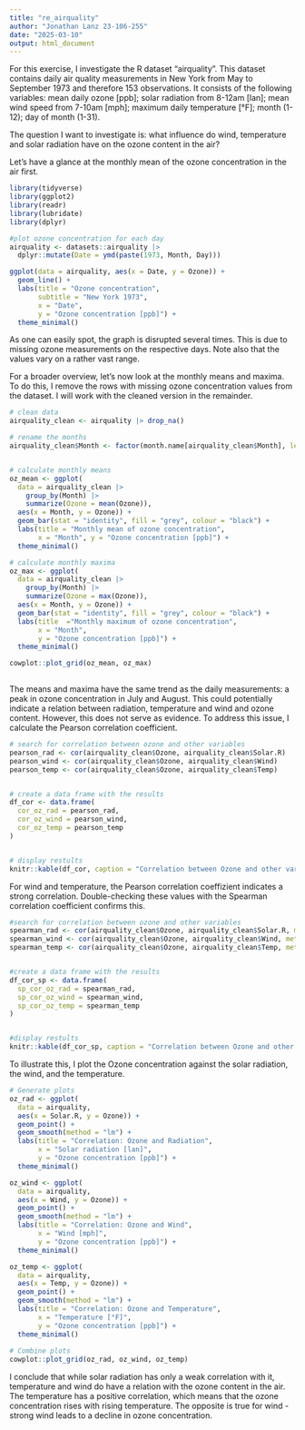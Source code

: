 ```yaml
---
title: "re_airquality"
author: "Jonathan Lanz 23-106-255"
date: "2025-03-10"
output: html_document
---
```


For this exercise, I investigate the R dataset "airquality". This dataset contains daily air quality measurements in New York from May to September 1973 and therefore 153 observations. It consists of the following variables: mean daily ozone [ppb]; solar radiation from 8-12am [lan]; mean wind speed from 7-10am [mph]; maximum daily temperature [°F]; month (1-12); day of month (1-31). 

The question I want to investigate is: what influence do wind, temperature and solar radiation have on the ozone content in the air?

Let's have a glance at the monthly mean of the ozone concentration in the air first.

```r
library(tidyverse)
library(ggplot2)
library(readr)
library(lubridate)
library(dplyr)

#plot ozone concentration for each day
airquality <- datasets::airquality |> 
  dplyr::mutate(Date = ymd(paste(1973, Month, Day)))

ggplot(data = airquality, aes(x = Date, y = Ozone)) +
  geom_line() +
  labs(title = "Ozone concentration", 
       subtitle = "New York 1973",
       x = "Date",
       y = "Ozone concentration [ppb]") +
  theme_minimal()

```

As one can easily spot, the graph is disrupted several times. This is due to missing ozone measurements on the respective days. Note also that the values vary on a rather vast range. 

For a broader overview, let's now look at the monthly means and maxima. To do this, I remove the rows with missing ozone concentration values from the dataset. I will work with the cleaned version in the remainder.

```r
# clean data
airquality_clean <- airquality |> drop_na()

# rename the months
airquality_clean$Month <- factor(month.name[airquality_clean$Month], levels = month.name[5:9], ordered = TRUE)


# calculate monthly means
oz_mean <- ggplot(
  data = airquality_clean |> 
    group_by(Month) |> 
    summarize(Ozone = mean(Ozone)),
  aes(x = Month, y = Ozone)) + 
  geom_bar(stat = "identity", fill = "grey", colour = "black") +
  labs(title = "Monthly mean of ozone concentration", 
       x = "Month", y = "Ozone concentration [ppb]") +
  theme_minimal()

# calculate monthly maxima
oz_max <- ggplot(
  data = airquality_clean |> 
    group_by(Month) |> 
    summarize(Ozone = max(Ozone)),
  aes(x = Month, y = Ozone)) + 
  geom_bar(stat = "identity", fill = "grey", colour = "black") +
  labs(title  ="Monthly maximum of ozone concentration",
       x = "Month",
       y = "Ozone concentration [ppb]") +
  theme_minimal()

cowplot::plot_grid(oz_mean, oz_max)
    

```

The means and maxima have the same trend as the daily measurements: a peak in ozone concentration in July and August. This could potentially indicate a relation between radiation, temperature and wind and ozone content. 
However, this does not serve as evidence. To address this issue, I calculate the Pearson correlation coefficient.

```r
# search for correlation between ozone and other variables
pearson_rad <- cor(airquality_clean$Ozone, airquality_clean$Solar.R)
pearson_wind <- cor(airquality_clean$Ozone, airquality_clean$Wind)
pearson_temp <- cor(airquality_clean$Ozone, airquality_clean$Temp)


# create a data frame with the results
df_cor <- data.frame(
  cor_oz_rad = pearson_rad,
  cor_oz_wind = pearson_wind,
  cor_oz_temp = pearson_temp
)


# display restults
knitr::kable(df_cor, caption = "Correlation between Ozone and other variables (Pearson)")
```
For wind and temperature, the Pearson correlation coeffizient indicates a strong correlation. Double-checking these values with the Spearman correlation coefficient confirms this.

```r
#search for correlation between ozone and other variables
spearman_rad <- cor(airquality_clean$Ozone, airquality_clean$Solar.R, method = "spearman")
spearman_wind <- cor(airquality_clean$Ozone, airquality_clean$Wind, method = "spearman")
spearman_temp <- cor(airquality_clean$Ozone, airquality_clean$Temp, method = "spearman")


#create a data frame with the results
df_cor_sp <- data.frame(
  sp_cor_oz_rad = spearman_rad,
  sp_cor_oz_wind = spearman_wind,
  sp_cor_oz_temp = spearman_temp
)


#display restults
knitr::kable(df_cor_sp, caption = "Correlation between Ozone and other variables (Spearman)")
```

To illustrate this, I plot the Ozone concentration against the solar radiation, the wind, and the temperature.

```r
# Generate plots
oz_rad <- ggplot(
  data = airquality,
  aes(x = Solar.R, y = Ozone)) + 
  geom_point() +
  geom_smooth(method = "lm") + 
  labs(title = "Correlation: Ozone and Radiation",
       x = "Solar radiation [lan]",
       y = "Ozone concentration [ppb]") +
  theme_minimal()

oz_wind <- ggplot(
  data = airquality,
  aes(x = Wind, y = Ozone)) + 
  geom_point() + 
  geom_smooth(method = "lm") + 
  labs(title = "Correlation: Ozone and Wind",
       x = "Wind [mph]",
       y = "Ozone concentration [ppb]") +
  theme_minimal()

oz_temp <- ggplot(
  data = airquality, 
  aes(x = Temp, y = Ozone)) + 
  geom_point() + 
  geom_smooth(method = "lm") +
  labs(title = "Correlation: Ozone and Temperature", 
       x = "Temperature [°F]",
       y = "Ozone concentration [ppb]") +
  theme_minimal()
 
# Combine plots 
cowplot::plot_grid(oz_rad, oz_wind, oz_temp)            
```

I conclude that while solar radiation has only a weak correlation with it, temperature and wind do have a relation with the ozone content in the air. The temperature has a positive correlation, which means that the ozone concentration rises with rising temperature. The opposite is true for wind - strong wind leads to a decline in ozone concentration.









